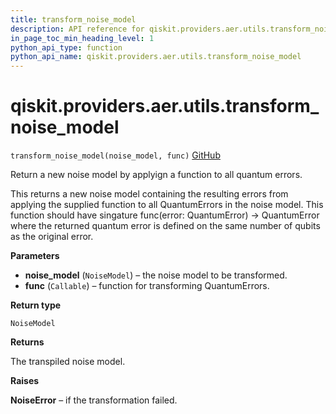 ```yaml
---
title: transform_noise_model
description: API reference for qiskit.providers.aer.utils.transform_noise_model
in_page_toc_min_heading_level: 1
python_api_type: function
python_api_name: qiskit.providers.aer.utils.transform_noise_model
---
```


# qiskit.providers.aer.utils.transform\_noise\_model

<span id="qiskit.providers.aer.utils.transform_noise_model" />

`transform_noise_model(noise_model, func)` [GitHub](https://github.com/qiskit/qiskit-aer/tree/stable/0.10/qiskit/providers/aer/utils/noise_transformation.py "view source code")

Return a new noise model by applyign a function to all quantum errors.

This returns a new noise model containing the resulting errors from applying the supplied function to all QuantumErrors in the noise model. This function should have singature func(error: QuantumError) -> QuantumError where the returned quantum error is defined on the same number of qubits as the original error.

**Parameters**

*   **noise\_model** (`NoiseModel`) – the noise model to be transformed.
*   **func** (`Callable`) – function for transforming QuantumErrors.

**Return type**

`NoiseModel`

**Returns**

The transpiled noise model.

**Raises**

**NoiseError** – if the transformation failed.

